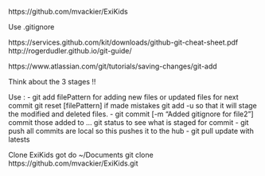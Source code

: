 https://github.com/mvackier/ExiKids


Use .gitignore

https://services.github.com/kit/downloads/github-git-cheat-sheet.pdf
http://rogerdudler.github.io/git-guide/



https://www.atlassian.com/git/tutorials/saving-changes/git-add

Think about the 3 stages !!

Use :
- git add filePattern
		for adding new files or updated files for next commit
	git reset [filePattern]
			if made mistakes
	git add -u 
		so that it will stage the modified and deleted files.
- git commit [-m "Added gitignore for file2"]
	commit those added to ...
	git status
		to see what is staged for commit
- git push
	all commits are local so this pushes it to the hub
- git pull
	update with latests


Clone ExiKids
	got do ~/Documents
	git clone https://github.com/mvackier/ExiKids.git
